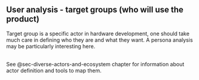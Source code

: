 ## User analysis - target groups (who will use the product) {#sec-user-analysis-target-groups}

Target group is a specific actor in hardware development, one should take much care in defining who they are and what they want.
A persona analysis may be particularly interesting here.

\
See @sec-diverse-actors-and-ecosystem chapter for information about actor definition and tools to map them.
